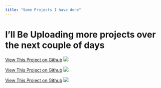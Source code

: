 ```yaml
---
title: "Some Projects I have done"
---
```



# I'll Be Uploading more projects over the next couple of days



<a href="https://github.com/maxperryg/Grocery_List_Android_App" class="download" title="View This Project on Github">View This Project on Github</a>
![](Images/GroceryAppDemo.gif) 







<a href="https://github.com/maxperryg/Tip_Calculator_Android_App" class="download" title="View This Project on Github">View This Project on Github</a>
![](Images/TipCalculatorAppDemo.gif)







<a href="https://github.com/maxperryg/Vimeo_Chrome_Extension" class="download" title="View This Project on Github">View This Project on Github</a>
![](Images/SpeedButtonScreenShot.png)
